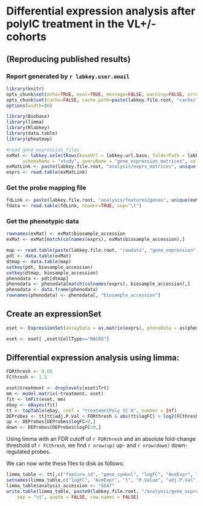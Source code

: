 # Differential expression analysis after polyIC treatment in the VL+/- cohorts
## (Reproducing published results)

### Report generated by `r labkey.user.email`
```r
library(knitr)
opts_chunk$set(echo=TRUE, eval=TRUE, message=FALSE, warning=FALSE, error=TRUE)
opts_chunk$set(cache=FALSE, cache.path=paste(labkey.file.root, "cache/limma_analysis_published_results/", sep="/"))
options(width=80)
```

```r
library(Biobase)
library(limma)
library(Rlabkey)
library(data.table)
library(pheatmap)
```


```r
#read gene_expression_files
exMat <- labkey.selectRows(baseUrl = labkey.url.base, folderPath = labkey.url.path,
      schemaName = "study", queryName = "gene_expression_matrices", colNameOpt = "rname")
exMatLink <- paste(labkey.file.root, "analysis/exprs_matrices", unique(exMat$file_info_name), sep="/")
exprs <- read.table(exMatLink)
```

### Get the probe mapping file
```r
fdLink <- paste(labkey.file.root, "analysis/features2genes", unique(exMat$feature_mapping_file), sep="/")
fdata <- read.table(fdLink, header=TRUE, sep="\t")
```

### Get the phenotypic data
```r
rownames(exMat) <- exMat$biosample_accession
exMat <- exMat[match(colnames(exprs), exMat$biosample_accession),]
```

```r
map <- read.table(paste(labkey.file.root, "rawdata", "gene_expression", "geomap.tsv", sep="/"), sep="\t", header=TRUE)
pdt <- data.table(exMat)
dtmap <- data.table(map)
setkey(pdt, biosample_accession)
setkey(dtmap, biosample_accession)
phenodata <- pdt[dtmap]
phenodata <- phenodata[match(colnames(exprs), biosample_accession),]
phenodata <- data.frame(phenodata)
rownames(phenodata) <- phenodata[, "biosample_accession"]
```

## Create an expressionSet
```r
eset <- ExpressionSet(assayData = as.matrix(exprs), phenoData = as(phenodata, "AnnotatedDataFrame"), featureData = as(fdata, "AnnotatedDataFrame"))
```

```r
eset <- eset[ ,eset$CellType=="MACRO"]
```

## Differential expression analysis using limma:
```r
FDRthresh <- 0.05
FCthresh <- 1.5

eset$treatment <- droplevels(eset$Trt)
mm <- model.matrix(~treatment, eset)
fit <- lmFit(eset, mm)
ebay <- eBayes(fit)
tt <- topTable(ebay, coef = "treatmentPoly IC H", number = Inf)
DEProbes <- tt[tt$adj.P.Val < FDRthresh & abs(tt$logFC) > log2(FCthresh), ]
up <- DEProbes[DEProbes$logFC>0,]
down <- DEProbes[DEProbes$logFC<0,]

```
Using limma with an FDR cutoff of `r FDRthresh` and an absolute fold-change threshold of `r FCthresh`, we find `r nrow(up)` up- and `r nrow(down)` down-regulated probes.  

We can now write these files to disk as follows:
```r
limma_table <- tt[,c("feature_id", "gene_symbol", "logFC", "AveExpr", "t", "P.Value", "adj.P.Val")]
setnames(limma_table,c("logFC", "AveExpr", "t", "P.Value", "adj.P.Val"), c("log_fc", "ave_expr", "statistic", "p_value", "adj_p_val"))
limma_table$analysis_accession <- "GEA7"
write.table(limma_table, paste0(labkey.file.root, "/analysis/gene_expression_analysis/limma/limma_table_polyIC.tsv"), 
    sep = "\t", quote = FALSE, row.names = FALSE)
```
